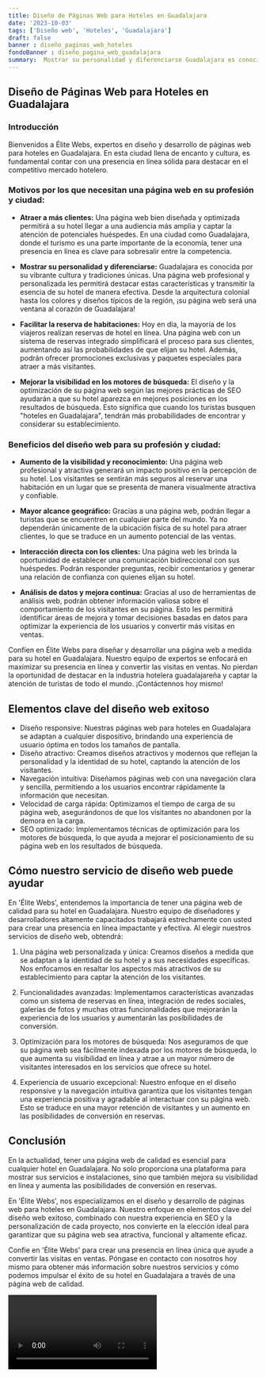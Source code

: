 ```yaml
---
title: Diseño de Páginas Web para Hoteles en Guadalajara
date: '2023-10-03'
tags: ['Diseño web', 'Hoteles', 'Guadalajara']
draft: false
banner : diseño_paginas_web_hoteles
fondoBanner : diseño_pagina_web_guadalajara
summary:  Mostrar su personalidad y diferenciarse Guadalajara es conocida por su vibrante cultura y tradiciones únicas. Una página web profesional y personalizada les permitirá destacar estas características y transmitir la esencia de su hotel de manera efectiva. Desde la arquitectura colonial hasta los colores y diseños típicos de la región, ¡su página web será una ventana al corazón de Guadalajara!
---
```


## Diseño de Páginas Web para Hoteles en Guadalajara

### Introducción
Bienvenidos a Élite Webs, expertos en diseño y desarrollo de páginas web para hoteles en Guadalajara. En esta ciudad llena de encanto y cultura, es fundamental contar con una presencia en línea sólida para destacar en el competitivo mercado hotelero.

### Motivos por los que necesitan una página web en su profesión y ciudad:
- **Atraer a más clientes:** Una página web bien diseñada y optimizada permitirá a su hotel llegar a una audiencia más amplia y captar la atención de potenciales huéspedes. En una ciudad como Guadalajara, donde el turismo es una parte importante de la economía, tener una presencia en línea es clave para sobresalir entre la competencia.

- **Mostrar su personalidad y diferenciarse:** Guadalajara es conocida por su vibrante cultura y tradiciones únicas. Una página web profesional y personalizada les permitirá destacar estas características y transmitir la esencia de su hotel de manera efectiva. Desde la arquitectura colonial hasta los colores y diseños típicos de la región, ¡su página web será una ventana al corazón de Guadalajara!

- **Facilitar la reserva de habitaciones:** Hoy en día, la mayoría de los viajeros realizan reservas de hotel en línea. Una página web con un sistema de reservas integrado simplificará el proceso para sus clientes, aumentando así las probabilidades de que elijan su hotel. Además, podrán ofrecer promociones exclusivas y paquetes especiales para atraer a más visitantes.

- **Mejorar la visibilidad en los motores de búsqueda:** El diseño y la optimización de su página web según las mejores prácticas de SEO ayudarán a que su hotel aparezca en mejores posiciones en los resultados de búsqueda. Esto significa que cuando los turistas busquen "hoteles en Guadalajara", tendrán más probabilidades de encontrar y considerar su establecimiento.

### Beneficios del diseño web para su profesión y ciudad:
- **Aumento de la visibilidad y reconocimiento:** Una página web profesional y atractiva generará un impacto positivo en la percepción de su hotel. Los visitantes se sentirán más seguros al reservar una habitación en un lugar que se presenta de manera visualmente atractiva y confiable.

- **Mayor alcance geográfico:** Gracias a una página web, podrán llegar a turistas que se encuentren en cualquier parte del mundo. Ya no dependerán únicamente de la ubicación física de su hotel para atraer clientes, lo que se traduce en un aumento potencial de las ventas.

- **Interacción directa con los clientes:** Una página web les brinda la oportunidad de establecer una comunicación bidireccional con sus huéspedes. Podrán responder preguntas, recibir comentarios y generar una relación de confianza con quienes elijan su hotel.

- **Análisis de datos y mejora continua:** Gracias al uso de herramientas de análisis web, podrán obtener información valiosa sobre el comportamiento de los visitantes en su página. Esto les permitirá identificar áreas de mejora y tomar decisiones basadas en datos para optimizar la experiencia de los usuarios y convertir más visitas en ventas.

Confíen en Élite Webs para diseñar y desarrollar una página web a medida para su hotel en Guadalajara. Nuestro equipo de expertos se enfocará en maximizar su presencia en línea y convertir las visitas en ventas. No pierdan la oportunidad de destacar en la industria hotelera guadalajareña y captar la atención de turistas de todo el mundo. ¡Contáctennos hoy mismo!

<GifSeo />

<Cta />

## Elementos clave del diseño web exitoso

- Diseño responsive: Nuestras páginas web para hoteles en Guadalajara se adaptan a cualquier dispositivo, brindando una experiencia de usuario óptima en todos los tamaños de pantalla.
- Diseño atractivo: Creamos diseños atractivos y modernos que reflejan la personalidad y la identidad de su hotel, captando la atención de los visitantes.
- Navegación intuitiva: Diseñamos páginas web con una navegación clara y sencilla, permitiendo a los usuarios encontrar rápidamente la información que necesitan.
- Velocidad de carga rápida: Optimizamos el tiempo de carga de su página web, asegurándonos de que los visitantes no abandonen por la demora en la carga.
- SEO optimizado: Implementamos técnicas de optimización para los motores de búsqueda, lo que ayuda a mejorar el posicionamiento de su página web en los resultados de búsqueda.

## Cómo nuestro servicio de diseño web puede ayudar

En 'Élite Webs', entendemos la importancia de tener una página web de calidad para su hotel en Guadalajara. Nuestro equipo de diseñadores y desarrolladores altamente capacitados trabajará estrechamente con usted para crear una presencia en línea impactante y efectiva. Al elegir nuestros servicios de diseño web, obtendrá:

1. Una página web personalizada y única: Creamos diseños a medida que se adaptan a la identidad de su hotel y a sus necesidades específicas. Nos enfocamos en resaltar los aspectos más atractivos de su establecimiento para captar la atención de los visitantes.

2. Funcionalidades avanzadas: Implementamos características avanzadas como un sistema de reservas en línea, integración de redes sociales, galerías de fotos y muchas otras funcionalidades que mejorarán la experiencia de los usuarios y aumentarán las posibilidades de conversión.

3. Optimización para los motores de búsqueda: Nos aseguramos de que su página web sea fácilmente indexada por los motores de búsqueda, lo que aumenta su visibilidad en línea y atrae a un mayor número de visitantes interesados en los servicios que ofrece su hotel.

4. Experiencia de usuario excepcional: Nuestro enfoque en el diseño responsive y la navegación intuitiva garantiza que los visitantes tengan una experiencia positiva y agradable al interactuar con su página web. Esto se traduce en una mayor retención de visitantes y un aumento en las posibilidades de conversión en reservas.

## Conclusión

En la actualidad, tener una página web de calidad es esencial para cualquier hotel en Guadalajara. No solo proporciona una plataforma para mostrar sus servicios e instalaciones, sino que también mejora su visibilidad en línea y aumenta las posibilidades de conversión en reservas.

En 'Élite Webs', nos especializamos en el diseño y desarrollo de páginas web para hoteles en Guadalajara. Nuestro enfoque en elementos clave del diseño web exitoso, combinado con nuestra experiencia en SEO y la personalización de cada proyecto, nos convierte en la elección ideal para garantizar que su página web sea atractiva, funcional y altamente eficaz.

Confíe en 'Élite Webs' para crear una presencia en línea única que ayude a convertir las visitas en ventas. Póngase en contacto con nosotros hoy mismo para obtener más información sobre nuestros servicios y cómo podemos impulsar el éxito de su hotel en Guadalajara a través de una página web de calidad.

<Video />

<CtaBot job='Hoteles' city='Guadalajara'/>

<Gmaps query='Guadalajara+españa+maps' />
